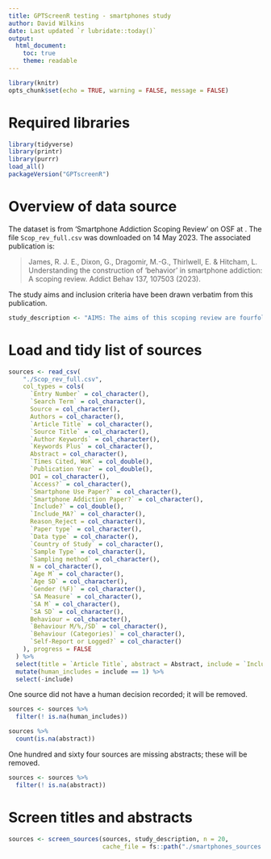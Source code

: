 ```yaml
---
title: GPTScreenR testing - smartphones study
author: David Wilkins
date: Last updated `r lubridate::today()`
output:
  html_document:
    toc: true
    theme: readable
---
```


```r
library(knitr)
opts_chunk$set(echo = TRUE, warning = FALSE, message = FALSE)
```

# Required libraries

```r
library(tidyverse)
library(printr)
library(purrr)
load_all()
packageVersion("GPTscreenR")
```

# Overview of data source

The dataset is from 'Smartphone Addiction Scoping Review' on OSF at \url{https://osf.io/jnxch}. The file `Scop_rev_full.csv` was downloaded on 14 May 2023. The associated publication is:

> James, R. J. E., Dixon, G., Dragomir, M.-G., Thirlwell, E. & Hitcham, L. Understanding the construction of ‘behavior’ in smartphone addiction: A scoping review. Addict Behav 137, 107503 (2023).

The study aims and inclusion criteria have been drawn verbatim from this publication.

```r
study_description <- "AIMS: The aims of this scoping review are fourfold: (1) to categorise what kinds of behavior are measured in the smartphone addiction literature, (2) identify how frequently behavior is measured, (3) how behavior is measured (self-report vs logged), and (4) whether these have changed over time.\n\nINCLUSION CRITERIA:\n- Was the paper focused on smartphone addiction? (i.e. did it include an addiction measure, and if not was the paper substantially focused on the topic e.g. for qualitative studies).\n- Did the paper report the use of primary data? i.e. not a literature review, theoretical paper, systematic review or meta-analysis, and not reporting data previously reported in the literature (e.g. reuse of data, secondary analysis of an existing data set). Secondary data were removed because reporting of data will be limited to key variables of interest and overlap. For longitudinal or intervention studies that were included, measurements were taken at baseline or the first wave that smartphone addiction was included as a variable.\n- Was the paper written in English?"
```

# Load and tidy list of sources

```r
sources <- read_csv(
    "./Scop_rev_full.csv",
    col_types = cols(
      `Entry Number` = col_character(),
      `Search Term` = col_character(),
      Source = col_character(),
      Authors = col_character(),
      `Article Title` = col_character(),
      `Source Title` = col_character(),
      `Author Keywords` = col_character(),
      `Keywords Plus` = col_character(),
      Abstract = col_character(),
      `Times Cited, WoK` = col_double(),
      `Publication Year` = col_double(),
      DOI = col_character(),
      `Access?` = col_character(),
      `Smartphone Use Paper?` = col_character(),
      `Smartphone Addiction Paper?` = col_character(),
      `Include?` = col_double(),
      `Include_MA?` = col_character(),
      Reason_Reject = col_character(),
      `Paper type` = col_character(),
      `Data type` = col_character(),
      `Country of Study` = col_character(),
      `Sample Type` = col_character(),
      `Sampling method` = col_character(),
      N = col_character(),
      `Age M` = col_character(),
      `Age SD` = col_character(),
      `Gender (%F)` = col_character(),
      `SA Measure` = col_character(),
      `SA M` = col_character(),
      `SA SD` = col_character(),
      Behaviour = col_character(),
      `Behaviour M/%,/SD` = col_character(),
      `Behaviour (Categories)` = col_character(),
      `Self-Report or Logged?` = col_character()
    ), progress = FALSE
  ) %>% 
  select(title = `Article Title`, abstract = Abstract, include = `Include?`) %>%
  mutate(human_includes = include == 1) %>%
  select(-include)
```

One source did not have a human decision recorded; it will be removed.

```r
sources <- sources %>%
  filter(! is.na(human_includes))
```

```r
sources %>%
  count(is.na(abstract))
```

One hundred and sixty four sources are missing abstracts; these will be removed.

```r
sources <- sources %>%
  filter(! is.na(abstract))
```

# Screen titles and abstracts

```r
sources <- screen_sources(sources, study_description, n = 20,
                          cache_file = fs::path("./smartphones_sources.rds"))
```
